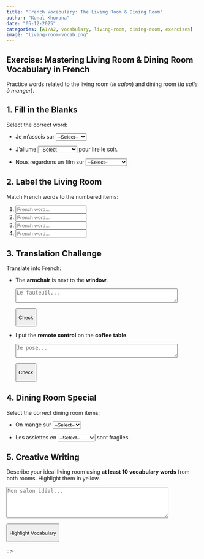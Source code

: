 ```yaml
---
title: "French Vocabulary: The Living Room & Dining Room"
author: "Kunal Khurana"
date: "05-12-2025"
categories: [A1/A2, vocabulary, living-room, dining-room, exercises]
image: "living-room-vocab.png"
---
```


```{=html}
<style>
  .feedback { margin-left: 10px; }
  .correct { color: green; }
  .incorrect { color: red; }
  mark { background-color: yellow; }
  textarea { display: block; margin-bottom: 10px; }
  button { margin-top: 5px; }
</style>
```

::: {.content-visible when-profile="english"}
# Exercise: Mastering Living Room & Dining Room Vocabulary in French

Practice words related to the living room (*le salon*) and dining room (*la salle à manger*).

## 1. Fill in the Blanks

Select the correct word:

-   Je m'assois sur <select class="vocab-select" data-correct="le canapé"> <option value="">--Select--</option> <option value="le canapé">le canapé</option> <option value="la chaise">la chaise</option> <option value="le fauteuil">le fauteuil</option> </select>

-   J'allume <select class="vocab-select" data-correct="la lampe"> <option value="">--Select--</option> <option value="la lampe">la lampe</option> <option value="le lampadaire">le lampadaire</option> <option value="le lustre">le lustre</option> </select> pour lire le soir.

-   Nous regardons un film sur <select class="vocab-select" data-correct="la télévision"> <option value="">--Select--</option> <option value="la télévision">la télévision</option> <option value="le lecteur DVD">le lecteur DVD</option> <option value="la fenêtre">la fenêtre</option> </select>

## 2. Label the Living Room

Match French words to the numbered items:

1.  <input type="text" class="label-input" data-correct="le fauteuil" placeholder="French word...">
2.  <input type="text" class="label-input" data-correct="la cheminée" placeholder="French word...">
3.  <input type="text" class="label-input" data-correct="la table basse" placeholder="French word...">
4.  <input type="text" class="label-input" data-correct="les rideaux" placeholder="French word...">

## 3. Translation Challenge

Translate into French:

-   The **armchair** is next to the **window**.

    ```{=html}
    <textarea class="translation" data-correct="Le fauteuil est à côté de la fenêtre." placeholder="Le fauteuil..." rows="2" cols="50"></textarea>
    ```

    <button class="check-translation">

    Check

    </button>

-   I put the **remote control** on the **coffee table**.

    ```{=html}
    <textarea class="translation" data-correct="Je pose la zapette sur la table basse." placeholder="Je pose..." rows="2" cols="50"></textarea>
    ```

    <button class="check-translation">

    Check

    </button>

## 4. Dining Room Special

Select the correct dining room items:

-   On mange sur <select class="vocab-select" data-correct="la table"> <option value="">--Select--</option> <option value="la table">la table</option> <option value="le buffet">le buffet</option> <option value="la nappe">la nappe</option> </select>

-   Les assiettes en <select class="vocab-select" data-correct="la porcelaine"> <option value="">--Select--</option> <option value="la porcelaine">la porcelaine</option> <option value="le vase">le vase</option> <option value="la bougie">la bougie</option> </select> sont fragiles.

## 5. Creative Writing

Describe your ideal living room using **at least 10 vocabulary words** from both rooms. Highlight them in yellow.

```{=html}
<textarea id="creative-writing" placeholder="Mon salon idéal..." rows="5" cols="50"></textarea>
```

<button id="highlight-btn">

Highlight Vocabulary

</button>

::: {#highlight-output .feedback}
:::

::\>

```{=html}
<script>
document.addEventListener('DOMContentLoaded', function() {
  // Fill in the blanks functionality
  document.querySelectorAll('.vocab-select').forEach(select => {
    select.addEventListener('change', function() {
      const feedback = this.nextElementSibling;
      if (this.value === this.dataset.correct) {
        feedback.textContent = "✓ Correct!";
        feedback.className = "feedback correct";
      } else {
        feedback.textContent = "✗ Try again.";
        feedback.className = "feedback incorrect";
      }
    });
  });

  // Label the room functionality
  document.querySelectorAll('.label-input').forEach(input => {
    input.addEventListener('change', function() {
      const feedback = this.nextElementSibling;
      if (this.value.trim().toLowerCase() === this.dataset.correct.toLowerCase()) {
        feedback.textContent = "✓ Correct!";
        feedback.className = "feedback correct";
      } else {
        feedback.textContent = "✗ Try again. Correct answer: " + this.dataset.correct;
        feedback.className = "feedback incorrect";
      }
    });
  });

  // Translation challenge functionality
  document.querySelectorAll('.check-translation').forEach(button => {
    button.addEventListener('click', function() {
      const textarea = this.previousElementSibling;
      const feedback = this.nextElementSibling;
      const correctAnswer = textarea.dataset.correct.toLowerCase();
      
      if (textarea.value.trim().toLowerCase() === correctAnswer) {
        feedback.textContent = "✓ Correct!";
        feedback.className = "feedback correct";
      } else {
        feedback.textContent = "✗ Try again. Suggested answer: " + textarea.dataset.correct;
        feedback.className = "feedback incorrect";
      }
    });
  });

  // Creative writing highlight functionality
  document.getElementById('highlight-btn').addEventListener('click', function() {
    const text = document.getElementById('creative-writing').value;
    const output = document.getElementById('highlight-output');
    const vocabWords = [
      // Living room
      "le salon", "l'abat-jour", "le cadre", "le canapé", "la chaise", 
      "la cheminée", "le coussin", "l'étagère", "le fauteuil", "la fenêtre", 
      "la lampe", "le lampadaire", "le lecteur DVD", "la moquette", "le plancher", 
      "les rideaux", "le sofa", "la table basse", "les tableaux", "le tapis", 
      "la télévision",
      // Dining room
      "la salle à manger", "la bougie", "le buffet", "le lustre", "le vase", 
      "la zapette", "la nappe", "la porcelaine", "la table"
    ];
    
    const escapedVocab = vocabWords.map(word => word.replace(/[.*+?^${}()|[\]\\]/g, '\\$&'));
    const regex = new RegExp(`\\b(${escapedVocab.join('|')})\\b`, 'gi');
    
    const highlightedText = text.replace(regex, '<mark>$&</mark>');
    output.innerHTML = highlightedText;
    
    const matchCount = (highlightedText.match(/<mark>/g) || []).length;
    const countDisplay = document.createElement('p');
    countDisplay.textContent = `Found ${matchCount} vocabulary words.`;
    output.appendChild(countDisplay);
  });
});
</script>
```
:::